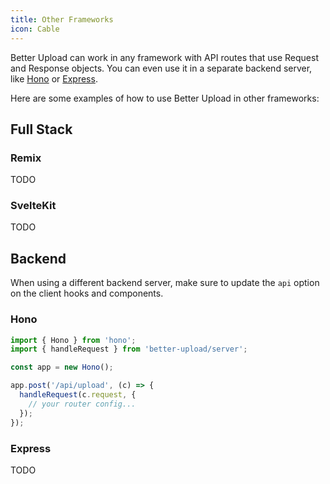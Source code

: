 ```yaml
---
title: Other Frameworks
icon: Cable
---
```


Better Upload can work in any framework with API routes that use Request and Response objects. You can even use it in a separate backend server, like [Hono](https://hono.dev) or [Express](https://expressjs.com).

Here are some examples of how to use Better Upload in other frameworks:

## Full Stack

### Remix

TODO

### SvelteKit

TODO

## Backend

When using a different backend server, make sure to update the `api` option on the client hooks and components.

### Hono

```ts
import { Hono } from 'hono';
import { handleRequest } from 'better-upload/server';

const app = new Hono();

app.post('/api/upload', (c) => {
  handleRequest(c.request, {
    // your router config...
  });
});
```

### Express

TODO
